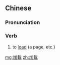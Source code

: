 ==Chinese==
{{zh-forms|s=加载}}

===Pronunciation===
{{zh-pron
|m=jiā載
|c=gaa1 zoi3
|cat=v
}}

===Verb===
{{zh-verb}}

# {{lb|zh|computing}} to [[load]] (a page, etc.)

[[mg:加載]]
[[zh:加載]]